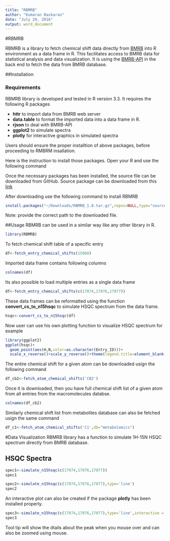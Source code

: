 ```yaml
---
title: "RBMRB"
author: "Kumaran Baskaran"
date: "July 29, 2016"
output: word_document
---
```


#RBMRB

RBMRB is a library to fetch chemical shift data directly from [BMRB](http://bmrb.wisc.edu/) into R environment 
as a data frame in R. This facilitates access to BMRB data for statistical analysis and data visualization. It is using the [BMRB-API](https://github.com/uwbmrb/BMRB-API) in the back end to fetch the data from BMRB database. 

##Installation

### Requirements

RBMRB library is  developed and tested in  R version 3.3. It requires the following R packages


 + **httr** to import data from BMRB web server
 + **data.table** to format the imported data into a data frame in R. 
 + **rjson** to deal with BMRB-API
 + **ggplot2** to simulate spectra
 + **plotly** for interactive graphics in simulated spectra
 
 Users should ensure the proper installtion of above packages, before proceeding to RMBRM insallation.

Here is the instruction to install those packages. Open your R and use the following command 


Once the necessary packages has been installed, the source file can be downloaded from GitHub.
Source package can be downloaded from this [link](https://github.com/uwbmrb/RBMRB/raw/master/RBMRB_1.0.tar.gz)

After downloading use the following command to install RBMRB
```r
install.packages("~/Downloads/RBMRB_1.0.tar.gz",repos=NULL,type="source")
```

Note: provide the correct path to the downloaded file.

##Usage
RBMRB can be used in a similar way like any other library in R. 

```r
library(RBMRB)
```

To fetch chemical shift table of a specific entry
```r
df<-fetch_entry_chemical_shifts(15060)
```
Imported data frame contains following columns
```r
colnames(df)
```

Its also possible to load multiple entries as a single data frame
```r
df<-fetch_entry_chemical_shifts(c(17074,17076,17077))
```

These data frames can be reformatted using the function **convert_cs_to_n15hsqc** to simulate HSQC spectrum from the data frame.
```r
hsqc<-convert_cs_to_n15hsqc(df)
```
Now user can use his own plotting function to visualize HSQC spectrum
for example
```r
library(ggplot2)
ggplot(hsqc)+
  geom_point(aes(H,N,color=as.character(Entry_ID)))+
  scale_x_reverse()+scale_y_reverse()+theme(legend.title=element_blank())
```

The entire chemical shift for a given atom can be downloaded usign the following command
```r
df_cb2<-fetch_atom_chemical_shifts('CB2')
```

Once it is downloaded, then you have full chemical shift list of a given atom from  all entries from the macromolecules databse. 
```r
colnames(df_cb2)
```

Similarly chemical shift list from metabolites database can also be fetched usign the same command

```r
df_c1<-fetch_atom_chemical_shifts('C1',db="metabolomics")
```

#Data Visualization
RBMRB library has a function to simulate 1H-15N HSQC spectrum directly from BMRB database.


## HSQC Spectra
```r
spec1<-simulate_n15hsqc(c(17074,17076,17077))
spec1
```

```r
spec2<-simulate_n15hsqc(c(17074,17076,17077),type='line')
spec2
```

An interactive plot can also be created if the package **plotly** has been installed properly.

```r
spec3<-simulate_n15hsqc(c(17074,17076,17077),type='line',interactive = T)
spec3
```

Tool tip will show the dtails about the peak when you mouse over and can also be zoomed using mouse. 
